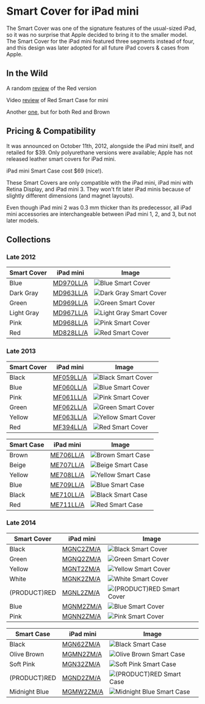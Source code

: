 
# Smart Cover for iPad mini

The Smart Cover was one of the signature features of the usual-sized iPad, so it was no surprise that Apple decided to bring it to the smaller model. The Smart Cover for the iPad mini featured three segments instead of four, and this design was later adopted for all future iPad covers & cases from Apple.

## In the Wild

A random [review](http://isource.com/2012/11/05/ipad-mini-smart-cover-review/) of the Red version

Video [review](https://youtu.be/Ca2IMc3scPo) of Red Smart Case for mini

Another [one](https://youtu.be/ybauZRR9snM), but for both Red and Brown

## Pricing & Compatibility

It was announced on October 11th, 2012, alongside the iPad mini itself, and retailed for \$39. Only polyurethane versions were available; Apple has not released leather smart covers for iPad mini.

iPad mini Smart Case cost \$69 (nice!).

These Smart Covers are only compatible with the iPad mini, iPad mini with Retina Display, and iPad mini 3. They won't fit later iPad minis because of slightly different dimensions (and magnet layouts).

Even though iPad mini 2 was 0.3 mm thicker than its predecessor, all iPad mini accessories are interchangeable between iPad mini 1, 2, and 3, but not later models.

## Collections

### Late 2012

| Smart Cover | iPad mini | Image |
| --- | --- | --- |
| Blue | [MD970LL/A](/ipad_mini/MD970) | ![Blue Smart Cover](/everyphone/MD970.png) |
| Dark Gray | [MD963LL/A](/ipad_mini/MD963) | ![Dark Gray Smart Cover](/everyphone/MD963.png) |
| Green | [MD969LL/A](/ipad_mini/MD969) | ![Green Smart Cover](/everyphone/MD969.png) |
| Light Gray | [MD967LL/A](/ipad_mini/MD967) | ![Light Gray Smart Cover](/everyphone/MD967.png) |
| Pink | [MD968LL/A](/ipad_mini/MD968) | ![Pink Smart Cover](/everyphone/MD968.png) |
| Red | [MD828LL/A](/ipad_mini/MD828) | ![Red Smart Cover](/everyphone/MD828.png) |

### Late 2013

| Smart Cover | iPad mini | Image |
| --- | --- | --- |
| Black | [MF059LL/A](/ipad_mini/MF059) | ![Black Smart Cover](/everyphone/MF059.png) |
| Blue | [MF060LL/A](/ipad_mini/MF060) | ![Blue Smart Cover](/everyphone/MF060.png) |
| Pink | [MF061LL/A](/ipad_mini/MF061) | ![Pink Smart Cover](/everyphone/MF061.png) |
| Green | [MF062LL/A](/ipad_mini/MF062) | ![Green Smart Cover](/everyphone/MF062.png) |
| Yellow | [MF063LL/A](/ipad_mini/MF063) | ![Yellow Smart Cover](/everyphone/MF063.png) |
| Red | [MF394LL/A](/ipad_mini/MF394) | ![Red Smart Cover](/everyphone/MF394.png) |

| Smart Case | iPad mini | Image |
| --- | --- | --- |
| Brown | [ME706LL/A](/ipad_mini/ME706) | ![Brown Smart Case](/everyphone/ME706.png) |
| Beige | [ME707LL/A](/ipad_mini/ME707) | ![Beige Smart Case](/everyphone/ME707.png) |
| Yellow | [ME708LL/A](/ipad_mini/ME708) | ![Yellow Smart Case](/everyphone/ME708.png) |
| Blue | [ME709LL/A](/ipad_mini/ME709) | ![Blue Smart Case](/everyphone/ME709.png) |
| Black | [ME710LL/A](/ipad_mini/ME710) | ![Black Smart Case](/everyphone/ME710.png) |
| Red | [ME711LL/A](/ipad_mini/ME711) | ![Red Smart Case](/everyphone/ME711.png) |

### Late 2014

| Smart Cover | iPad mini | Image |
| --- | --- | --- |
| Black | [MGNC2ZM/A](/ipad_mini/MGNC2) | ![Black Smart Cover](/everyphone/MGNC2.png) |
| Green | [MGNQ2ZM/A](/ipad_mini/MGNQ2) | ![Green Smart Cover](/everyphone/MGNQ2.png) |
| Yellow | [MGNT2ZM/A](/ipad_mini/MGNT2) | ![Yellow Smart Cover](/everyphone/MGNT2.png) |
| White | [MGNK2ZM/A](/ipad_mini/MGNK2) | ![White Smart Cover](/everyphone/MGNK2.png) |
| (PRODUCT)RED | [MGNL2ZM/A](/ipad_mini/MGNL2) | ![(PRODUCT)RED Smart Cover](/everyphone/MGNL2.png) |
| Blue | [MGNM2ZM/A](/ipad_mini/MGNM2) | ![Blue Smart Cover](/everyphone/MGNM2.png) |
| Pink | [MGNN2ZM/A](/ipad_mini/MGNN2) | ![Pink Smart Cover](/everyphone/MGNN2.png) |

| Smart Case | iPad mini | Image |
| --- | --- | --- |
| Black | [MGN62ZM/A](/ipad_mini/MGN62) | ![Black Smart Case](/everyphone/MGN62.png) |
| Olive Brown | [MGMN2ZM/A](/ipad_mini/MGMN2) | ![Olive Brown Smart Case](/everyphone/MGMN2.png) |
| Soft Pink | [MGN32ZM/A](/ipad_mini/MGN32) | ![Soft Pink Smart Case](/everyphone/MGN32.png) |
| (PRODUCT)RED | [MGND2ZM/A](/ipad_mini/MGND2) | ![(PRODUCT)RED Smart Case](/everyphone/MGND2.png) |
| Midnight Blue | [MGMW2ZM/A](/ipad_mini/MGMW2) | ![Midnight Blue Smart Case](/everyphone/MGMW2.png) |
